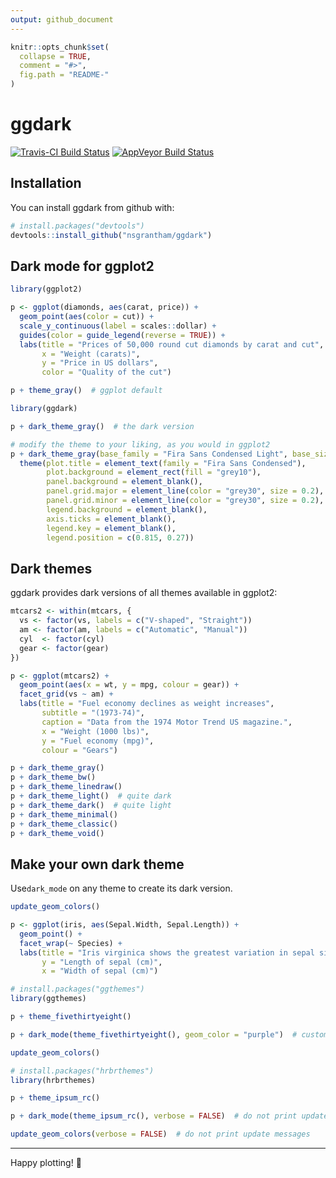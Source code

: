 ```yaml
---
output: github_document
---
```


<!-- README.md is generated from README.Rmd. Please edit that file -->

```r
knitr::opts_chunk$set(
  collapse = TRUE,
  comment = "#>",
  fig.path = "README-"
)
```

# ggdark

[![Travis-CI Build Status](https://travis-ci.org/nsgrantham/ggdark.svg?branch=master)](https://travis-ci.org/nsgrantham/ggdark)
[![AppVeyor Build Status](https://ci.appveyor.com/api/projects/status/github/nsgrantham/ggdark?branch=master&svg=true)](https://ci.appveyor.com/project/nsgrantham/ggdark)

## Installation

You can install ggdark from github with:

```r
# install.packages("devtools")
devtools::install_github("nsgrantham/ggdark")
```

## Dark mode for ggplot2

```r
library(ggplot2)

p <- ggplot(diamonds, aes(carat, price)) + 
  geom_point(aes(color = cut)) + 
  scale_y_continuous(label = scales::dollar) +
  guides(color = guide_legend(reverse = TRUE)) +
  labs(title = "Prices of 50,000 round cut diamonds by carat and cut",
       x = "Weight (carats)",
       y = "Price in US dollars",
       color = "Quality of the cut")

p + theme_gray()  # ggplot default
```

```r
library(ggdark)

p + dark_theme_gray()  # the dark version
```

```r
# modify the theme to your liking, as you would in ggplot2
p + dark_theme_gray(base_family = "Fira Sans Condensed Light", base_size = 14) + 
  theme(plot.title = element_text(family = "Fira Sans Condensed"),
        plot.background = element_rect(fill = "grey10"),
        panel.background = element_blank(),
        panel.grid.major = element_line(color = "grey30", size = 0.2),
        panel.grid.minor = element_line(color = "grey30", size = 0.2),
        legend.background = element_blank(),
        axis.ticks = element_blank(),
        legend.key = element_blank(),
        legend.position = c(0.815, 0.27))
```

## Dark themes

ggdark provides dark versions of all themes available in ggplot2:

```r
mtcars2 <- within(mtcars, {
  vs <- factor(vs, labels = c("V-shaped", "Straight"))
  am <- factor(am, labels = c("Automatic", "Manual"))
  cyl  <- factor(cyl)
  gear <- factor(gear)
})

p <- ggplot(mtcars2) +
  geom_point(aes(x = wt, y = mpg, colour = gear)) +
  facet_grid(vs ~ am) +
  labs(title = "Fuel economy declines as weight increases",
       subtitle = "(1973-74)",
       caption = "Data from the 1974 Motor Trend US magazine.",
       x = "Weight (1000 lbs)",
       y = "Fuel economy (mpg)",
       colour = "Gears")
```

```r
p + dark_theme_gray()
p + dark_theme_bw()
p + dark_theme_linedraw()
p + dark_theme_light()  # quite dark
p + dark_theme_dark()  # quite light
p + dark_theme_minimal()
p + dark_theme_classic()
p + dark_theme_void()
```

## Make your own dark theme

Use`dark_mode` on any theme to create its dark version.

```r
update_geom_colors()

p <- ggplot(iris, aes(Sepal.Width, Sepal.Length)) +
  geom_point() +
  facet_wrap(~ Species) +
  labs(title = "Iris virginica shows the greatest variation in sepal size",
       y = "Length of sepal (cm)",
       x = "Width of sepal (cm)")
```

```r
# install.packages("ggthemes")
library(ggthemes)

p + theme_fivethirtyeight()
```

```r
p + dark_mode(theme_fivethirtyeight(), geom_color = "purple")  # custom geom color
```

```r
update_geom_colors()
```

```r
# install.packages("hrbrthemes")
library(hrbrthemes)

p + theme_ipsum_rc()
```

```r
p + dark_mode(theme_ipsum_rc(), verbose = FALSE)  # do not print update messages
```

```r
update_geom_colors(verbose = FALSE)  # do not print update messages
```

---

Happy plotting! 🖤 
